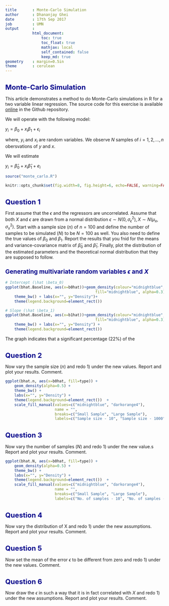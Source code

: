 ```yaml
---
title       : Monte-Carlo Simulation
author      : Dhananjay Ghei
date        : 17th Sep 2017
job         : UMN
output      :
            html_document:
                toc: true
                toc_float: true
                mathjax: local
                self_contained: false
                keep_md: true
geometry    : margin=0.5in
theme       : cerulean
---
```



<style type="text/css">

body{ /* Normal  */
   font-size: 14px;
}

h1 { /* Header 1 */
 font-size: 22px;
 color: DarkBlue;
}
h2 { /* Header 2 */
   font-size: 19px;
   color: DarkBlue;
}
td{font-size: 11pt;
   padding:0px;
   cellpadding="0";
   cellspacing="0"
}
th {font-size: 11pt;
   height: 20px;
   font-weight: bold;
   text-align: center;
   background-color:
   #ccccff;
}
table{border-spacing:
	0px;
	border-collapse:
	collapse;
}

</style>
								
# Monte-Carlo Simulation

This article demonstrates a method to do Monte-Carlo simulations in R
for a two variable linear regression. The source code for this exercise
is available [online](https://www.github.com/dhananjayghei/econometrics) in the
Github repository.

We will operate with the following model:

   $y_i = \beta_0 + x_i \beta_1 + \epsilon_i$
   
where, $y_i$ and $x_i$ are random variables. We observe $N$ samples
   of $i=1,2, \dots, n$ obersvations of $y$ and $x$.

We will estimate
   
   $y_i = \hat \beta_0 + x_i \hat \beta_1 + e_i$

```r
source("monte_carlo.R")
```

```r
knitr::opts_chunk$set(fig.width=8, fig.height=6, echo=FALSE, warning=FALSE, message=FALSE)
```
# Question 1
First assume that the $\epsilon$ and the regressors are
uncorrelated. Assume that both $X$ and $\epsilon$ are drawn from a
normal distribution $\epsilon \sim N(0, \sigma_{\epsilon}^2), X \sim
N(\mu_x, \sigma_x^2)$. Start with a sample size ($n$) of
$n=100$ and define the number of samples to be simulated ($N$) to be
$N=100$ as well. You also need to define the true values of $\beta_0$
and $\beta_1$. Report the results that you fnid for the means and
variance-covariance matrix of $\hat \beta_0$ and $\hat
\beta_1$. Finally, plot the distribution of the estimated parameters
and the theoretical normal distribution that they are supposed to
follow. 

## Generating multivariate random variables $\epsilon$ and $X$


```r
# Intercept (\hat \beta_0)
ggplot(bhat.Baseline, aes(x=b0hat))+geom_density(colour="midnightblue",
                                        fill="midnightblue", alpha=0.3) +
    theme_bw() + labs(x="", y="Density")+
    theme(legend.background=element_rect())

# Slope (\hat \beta_1)
ggplot(bhat.Baseline, aes(x=b1hat))+geom_density(colour="midnightblue",
                                        fill="midnightblue", alpha=0.3) +
    theme_bw() + labs(x="", y="Density") +
    theme(legend.background=element_rect()) 
```

The graph indicates that a significant percentage (22%) of the

# Question 2
Now vary the sample size ($n$) and redo 1) under the new
values. Report and plot your results. Comment.
```r
ggplot(bhat.n, aes(x=b0hat, fill=type)) + 
    geom_density(alpha=0.5) +           
    theme_bw() +            
    labs(x="", y="Density") +
    theme(legend.background=element_rect())  +
    scale_fill_manual(values=c("midnightblue", "darkorange4"),
                      name = "",
                      breaks=c("Small Sample", "Large Sample"),
                      labels=c("Sample size - 10", "Sample size - 1000"))
```

# Question 3
Now vary the number of samples ($N$) and redo 1) under the new value.s
Report and plot your results. Comment.

```r
ggplot(bhat.N, aes(x=b0hat, fill=type)) +
    geom_density(alpha=0.5) +
    theme_bw() +
    labs(x="", y="Density") +
    theme(legend.background=element_rect())  +
    scale_fill_manual(values=c("midnightblue", "darkorange4"),
                      name = "",
                      breaks=c("Small Sample", "Large Sample"),
                      labels=c("No. of samples - 10", "No. of samples - 1000"))
```

# Question 4
Now vary the distribution of X and redo 1) under the new
assumptions. Report and plot your results. Comment.

# Question 5
Now set the mean of the error $\epsilon$ to be different from zero and
redo 1) under the new values. Comment.

# Question 6
Now draw the $\epsilon$ in such a way that it is in fact correlated
with $X$ and redo 1) under the new assumptions. Report and plot your
results. Comment.

